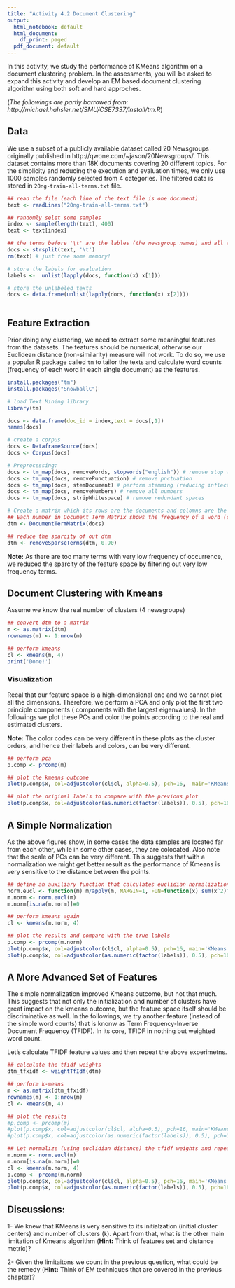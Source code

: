 ---
title: "Activity 4.2 Document Clustering"
output:
  html_notebook: default
  html_document:
    df_print: paged
  pdf_document: default
---

In this activity, we study the performance of KMeans algorithm on a document clustering problem. In the assessments, you will be  asked to expand this activity and develop an EM based document clustering algorithm using both soft and hard approches. 

(*The followings are partly barrowed from: http://michael.hahsler.net/SMU/CSE7337/install/tm.R*)

## Data
We use a subset of a publicly available dataset called 20 Newsgroups originally published in http://qwone.com/~jason/20Newsgroups/. This dataset contains more than 18K documents covering 20 different topics. For the simplicity and reducing the execution and evaluation times, we only use 1000 samples randomly selected from 4 categories. The filtered data is stored in `20ng-train-all-terms.txt` file.

```{r}
## read the file (each line of the text file is one document)
text <- readLines("20ng-train-all-terms.txt")

## randomly selet some samples
index <- sample(length(text), 400)
text <- text[index]

## the terms before '\t' are the lables (the newsgroup names) and all the remaining text after '\t' are the actual documents
docs <- strsplit(text, '\t')
rm(text) # just free some memory!

# store the labels for evaluation
labels <-  unlist(lapply(docs, function(x) x[1]))

# store the unlabeled texts    
docs <- data.frame(unlist(lapply(docs, function(x) x[2])))
    
```

## Feature Extraction
Prior doing any clustering, we need to extract some meaningful features from the datasets. The features should be numerical, otherwise our Euclidean distance (non-similarity) measure will not work. To do so, we use a popular R package called `tm` to tailor the texts and calculate word counts (frequency of each word in each single document) as the features.

```{r}
install.packages("tm")
install.packages("SnowballC")
```


```{r}
# load Text Mining library
library(tm)

docs <- data.frame(doc_id = index,text = docs[,1])
names(docs)
```



```{r}
# create a corpus
docs <- DataframeSource(docs)
docs <- Corpus(docs)

# Preprocessing:
docs <- tm_map(docs, removeWords, stopwords("english")) # remove stop words (the most common word in a language that can be find in any document)
docs <- tm_map(docs, removePunctuation) # remove pnctuation
docs <- tm_map(docs, stemDocument) # perform stemming (reducing inflected and derived words to their root form)
docs <- tm_map(docs, removeNumbers) # remove all numbers
docs <- tm_map(docs, stripWhitespace) # remove redundant spaces 

# Create a matrix which its rows are the documents and colomns are the words. 
## Each number in Document Term Matrix shows the frequency of a word (colomn header) in a particular document (row title)
dtm <- DocumentTermMatrix(docs)

## reduce the sparcity of out dtm
dtm <- removeSparseTerms(dtm, 0.90)
```

**Note:**
As there are too many terms with very low frequency of occurrence, we reduced the sparcity of the feature space by filtering out very low frequency terms.

## Document Clustering with Kmeans
Assume we know the real number of clusters (4 newsgroups)

```{r}
## convert dtm to a matrix
m <- as.matrix(dtm)
rownames(m) <- 1:nrow(m)

## perform kmeans
cl <- kmeans(m, 4)
print('Done!')
```

### Visualization
Recal that our feature space is a high-dimensional one and we cannot plot all the dimensions. Therefore, we perform a PCA and only plot the first two principle components ( components with the largest eigenvalues). In the followings we plot these PCs and color the points according to the real and estimated clusters.

**Note:** The color codes can be very different in these plots as the cluster orders, and hence their labels and colors, can be very different.


```{r}
## perform pca
p.comp <- prcomp(m)    

## plot the kmeans outcome
plot(p.comp$x, col=adjustcolor(cl$cl, alpha=0.5), pch=16,  main='KMeans Result (word count)')

## plot the original labels to compare with the previous plot
plot(p.comp$x, col=adjustcolor(as.numeric(factor(labels)), 0.5), pch=16, main='True Lables (word count)')
```

## A Simple Normalization
As the above figures show, in some cases the data samples are located far from each other, while in some other cases, they are colocated. Also note that the scale of PCs can be very different. This suggests that with a normalization we might get better result as the performance of Kmeans is very sensitive to the distance between the points.


```{r}
## define an auxiliary function that calculates euclidian normalization
norm.eucl <- function(m) m/apply(m, MARGIN=1, FUN=function(x) sum(x^2)^.5)
m.norm <- norm.eucl(m)
m.norm[is.na(m.norm)]=0

## perform kmeans again
cl <- kmeans(m.norm, 4)

## plot the results and compare with the true labels
p.comp <- prcomp(m.norm)    
plot(p.comp$x, col=adjustcolor(cl$cl, alpha=0.5), pch=16, main='KMeans Result (normalized word count)')
plot(p.comp$x, col=adjustcolor(as.numeric(factor(labels)), 0.5), pch=16, main='True Lables (normalized word count)')
```


## A More Advanced Set of Features

The simple normalization improved Kmeans outcome, but not that much. This suggests that not only the initialization and number of clusters have great impact on the kmeans outcome, but the feature space itself should be discriminative as well. In the followings, we try another feature (instead of the simple word counts) that is knonw as Term Frequency-Inverse Document Frequency (TFIDF). In its core, TFIDF in nothing but weighted word count.

Let's calculate TFIDF feature values and then repeat the above experimetns.


```{r}
## calculate the tfidf weights
dtm_tfxidf <- weightTfIdf(dtm)

## perform k-means
m <- as.matrix(dtm_tfxidf)
rownames(m) <- 1:nrow(m)
cl <- kmeans(m, 4)

## plot the results
#p.comp <- prcomp(m)
#plot(p.comp$x, col=adjustcolor(cl$cl, alpha=0.5), pch=16, main='KMeans Result (TFIDF)')
#plot(p.comp$x, col=adjustcolor(as.numeric(factor(labels)), 0.5), pch=16, main='True Lables (TFIDF)')

## Let normalize (using euclidian distance) the tfidf weights and repeat the experiments
m.norm <- norm.eucl(m)
m.norm[is.na(m.norm)]=0
cl <- kmeans(m.norm, 4)
p.comp <- prcomp(m.norm)
plot(p.comp$x, col=adjustcolor(cl$cl, alpha=0.5), pch=16, main='KMeans Result (normalized TFIDF)')
plot(p.comp$x, col=adjustcolor(as.numeric(factor(labels)), 0.5), pch=16, main='True Lables (normalized TFIDF)')
```

## Discussions:
1- We knew that KMeans is very sensitive to its initialzation (initial cluster centers) and number of clusters (`k`). Apart from that, what is the other main limitation of Kmeans algorithm (**Hint:** Think of features set and distance metric)?

2- Given the limitaitons we count in the previous question, what could be the remedy (**Hint:** Think of EM techniques that are covered in the previous chapter)?












































